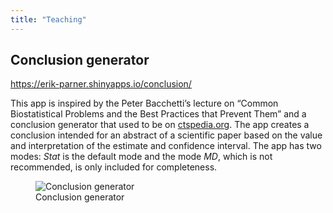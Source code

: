 ```yaml
---
title: "Teaching"
---
```


## Conclusion generator

[https://erik-parner.shinyapps.io/conclusion/](https://erik-parner.shinyapps.io/conclusion/)

This app is inspired by the Peter Bacchetti's lecture on "Common Biostatistical Problems and the Best Practices that Prevent Them" and a conclusion generator that used to be on [ctspedia.org](ctspedia.org). The app creates a conclusion intended for an abstract of a scientific paper based on the value and interpretation of the estimate and confidence interval. The app has two modes: *Stat* is the default mode and the mode *MD*, which is not recommended, is only included for completeness. 


::: {.column-margin}
![Conclusion generator](images/conclusion_app.png)
:::






